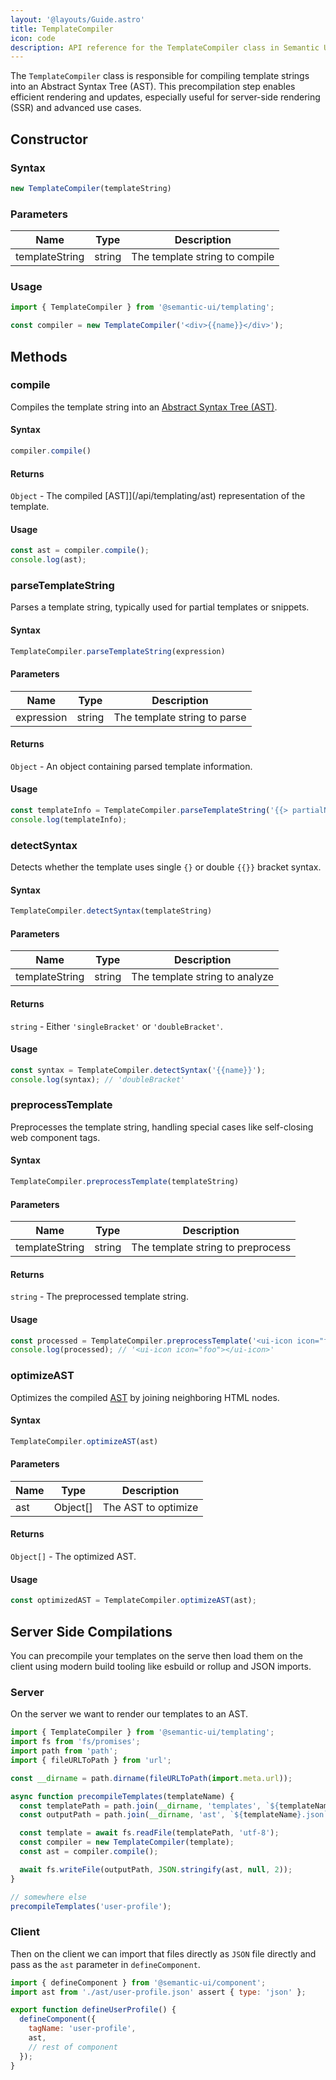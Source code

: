 ```yaml
---
layout: '@layouts/Guide.astro'
title: TemplateCompiler
icon: code
description: API reference for the TemplateCompiler class in Semantic UI Templating
---
```


The `TemplateCompiler` class is responsible for compiling template strings into an Abstract Syntax Tree (AST). This precompilation step enables efficient rendering and updates, especially useful for server-side rendering (SSR) and advanced use cases.

## Constructor

### Syntax
```javascript
new TemplateCompiler(templateString)
```

### Parameters
| Name           | Type   | Description                    |
|----------------|--------|--------------------------------|
| templateString | string | The template string to compile |

### Usage
```javascript
import { TemplateCompiler } from '@semantic-ui/templating';

const compiler = new TemplateCompiler('<div>{{name}}</div>');
```

## Methods

### compile

Compiles the template string into an [Abstract Syntax Tree (AST)](/api/templating/ast).

#### Syntax
```javascript
compiler.compile()
```

#### Returns
`Object` - The compiled [AST]](/api/templating/ast) representation of the template.

#### Usage
```javascript
const ast = compiler.compile();
console.log(ast);
```

### parseTemplateString

Parses a template string, typically used for partial templates or snippets.

#### Syntax
```javascript
TemplateCompiler.parseTemplateString(expression)
```

#### Parameters
| Name       | Type   | Description                      |
|------------|--------|----------------------------------|
| expression | string | The template string to parse     |

#### Returns
`Object` - An object containing parsed template information.

#### Usage
```javascript
const templateInfo = TemplateCompiler.parseTemplateString('{{> partialName data1=value1 data2=value2}}');
console.log(templateInfo);
```

### detectSyntax

Detects whether the template uses single `{}` or double `{{}}` bracket syntax.

#### Syntax
```javascript
TemplateCompiler.detectSyntax(templateString)
```

#### Parameters
| Name           | Type   | Description                    |
|----------------|--------|--------------------------------|
| templateString | string | The template string to analyze |

#### Returns
`string` - Either `'singleBracket'` or `'doubleBracket'`.

#### Usage
```javascript
const syntax = TemplateCompiler.detectSyntax('{{name}}');
console.log(syntax); // 'doubleBracket'
```

### preprocessTemplate

Preprocesses the template string, handling special cases like self-closing web component tags.

#### Syntax
```javascript
TemplateCompiler.preprocessTemplate(templateString)
```

#### Parameters
| Name           | Type   | Description                    |
|----------------|--------|--------------------------------|
| templateString | string | The template string to preprocess |

#### Returns
`string` - The preprocessed template string.

#### Usage
```javascript
const processed = TemplateCompiler.preprocessTemplate('<ui-icon icon="foo" />');
console.log(processed); // '<ui-icon icon="foo"></ui-icon>'
```

### optimizeAST

Optimizes the compiled [AST](/api/templating/ast) by joining neighboring HTML nodes.

#### Syntax
```javascript
TemplateCompiler.optimizeAST(ast)
```

#### Parameters
| Name | Type     | Description             |
|------|----------|-------------------------|
| ast  | Object[] | The AST to optimize     |

#### Returns
`Object[]` - The optimized AST.

#### Usage
```javascript
const optimizedAST = TemplateCompiler.optimizeAST(ast);
```


## Server Side Compilations

You can precompile your templates on the serve then load them on the client using modern build tooling like esbuild or rollup and JSON imports.

### Server

On the server we want to render our templates to an AST.

```javascript
import { TemplateCompiler } from '@semantic-ui/templating';
import fs from 'fs/promises';
import path from 'path';
import { fileURLToPath } from 'url';

const __dirname = path.dirname(fileURLToPath(import.meta.url));

async function precompileTemplates(templateName) {
  const templatePath = path.join(__dirname, 'templates', `${templateName}.html`);
  const outputPath = path.join(__dirname, 'ast', `${templateName}.json`);

  const template = await fs.readFile(templatePath, 'utf-8');
  const compiler = new TemplateCompiler(template);
  const ast = compiler.compile();

  await fs.writeFile(outputPath, JSON.stringify(ast, null, 2));
}
```


```javascript
// somewhere else
precompileTemplates('user-profile');
```

### Client

Then on the client we can import that files directly as `JSON` file directly and pass as the `ast` parameter in `defineComponent`.

```javascript
import { defineComponent } from '@semantic-ui/component';
import ast from './ast/user-profile.json' assert { type: 'json' };

export function defineUserProfile() {
  defineComponent({
    tagName: 'user-profile',
    ast,
    // rest of component
  });
}
```
